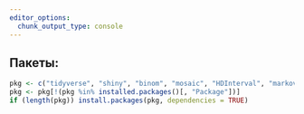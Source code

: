 ```yaml
---
editor_options: 
  chunk_output_type: console
---
```


## Пакеты:

```r
pkg <- c("tidyverse", "shiny", "binom", "mosaic", "HDInterval", "markovchain", "brms")
pkg <- pkg[!(pkg %in% installed.packages()[, "Package"])]
if (length(pkg)) install.packages(pkg, dependencies = TRUE)
```

